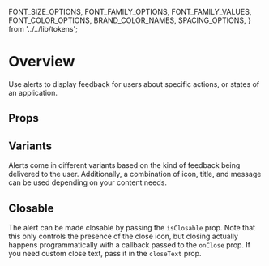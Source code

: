 
  FONT_SIZE_OPTIONS,
  FONT_FAMILY_OPTIONS,
  FONT_FAMILY_VALUES,
  FONT_COLOR_OPTIONS,
  BRAND_COLOR_NAMES,
  SPACING_OPTIONS,
} from '../../lib/tokens';

<Meta of={Stories} />

# Overview

Use alerts to display feedback for users about specific actions, or states of an application.

<Canvas of={Stories.Overview} />

## Props

<ArgsTable of={Alert} />

## Variants

Alerts come in different variants based on the kind of feedback being delivered to the user. Additionally, a combination of icon, title, and message can be used depending on your content needs.

<Canvas of={Stories.Variants} />

## Closable

The alert can be made closable by passing the `isClosable` prop. Note that this only controls the presence of
the close icon, but closing actually happens programmatically with a callback passed to the `onClose` prop.
If you need custom close text, pass it in the `closeText` prop.

<Canvas of={Stories.Closable} />
